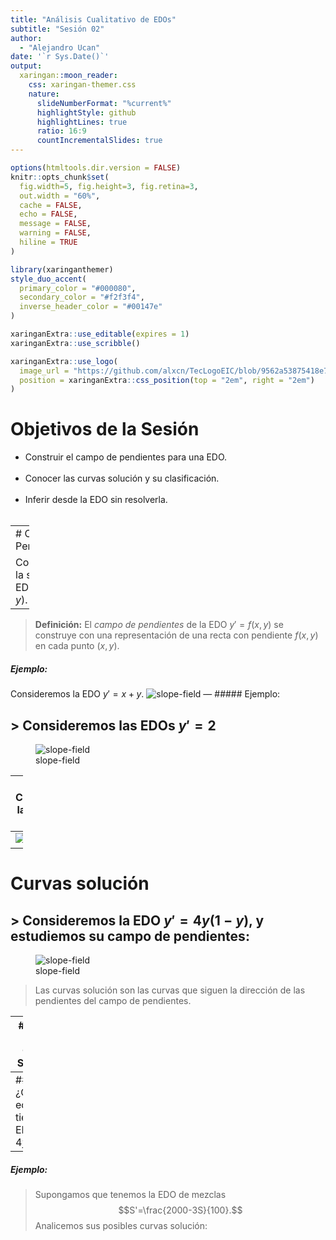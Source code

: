 ---
title: "Análisis Cualitativo de EDOs"
subtitle: "Sesión 02"  
author: 
  - "Alejandro Ucan"
date: '`r Sys.Date()`'
output:
  xaringan::moon_reader:
    css: xaringan-themer.css
    nature:
      slideNumberFormat: "%current%"
      highlightStyle: github
      highlightLines: true
      ratio: 16:9
      countIncrementalSlides: true
---

```{r setup, include=FALSE}
options(htmltools.dir.version = FALSE)
knitr::opts_chunk$set(
  fig.width=5, fig.height=3, fig.retina=3,
  out.width = "60%",
  cache = FALSE,
  echo = FALSE,
  message = FALSE, 
  warning = FALSE,
  hiline = TRUE
)
```

```{r xaringan-themer, include=FALSE, warning=FALSE}
library(xaringanthemer)
style_duo_accent(
  primary_color = "#000080",
  secondary_color = "#f2f3f4",
  inverse_header_color = "#00147e"
)
```

```{r xaringan-editable, echo=FALSE}
xaringanExtra::use_editable(expires = 1)
xaringanExtra::use_scribble()
```

```{r xaringan-logo, echo=FALSE}
xaringanExtra::use_logo(
  image_url = "https://github.com/alxcn/TecLogoEIC/blob/9562a53875418e749a296c85808a19c85fc4be74/IngenieriaCiencias_Horizontal_RGB.png",
  position = xaringanExtra::css_position(top = "2em", right = "2em")
)
```
# Objetivos de la Sesión

* Construir el campo de pendientes para una EDO. <br/><br/>
* Conocer las curvas solución y su clasificación. <br/><br/>
* Inferir desde la EDO sin resolverla. <br/><br/>

---
# Campo de Pendientes

Consideremos la siguiente EDO $y'=f(x,y).$
--

> __Definición:__ El _campo de pendientes_ de la EDO $y'=f(x,y)$ se construye con una representación de una recta con pendiente $f(x,y)$ en cada punto $(x,y).$ <br/>

##### Ejemplo:
Consideremos la EDO $y'=x+y.$ 
![slope-field](slope_field_1.png)
---
##### Ejemplo:

> Consideremos las EDOs $y'=2$ 
--
![slope-field](slope_field_2.png)

---
> Consideremos las EDOs $y'=-x$ 
--
![slope-field](slope_field_3.png)
---
# Curvas solución

> Consideremos la EDO $y'=4y(1-y),$ y estudiemos su campo de pendientes:
--
![slope-field](slope_field_4.png)

> Las curvas solución son las curvas que siguen la dirección de las pendientes del campo de pendientes.


---
## Tipos de Curvas Solución:

> __Definición:__ Sea $y=f(x,y)$ una EDO y $c$ una curva solución. Diremos que la curva es un _equilibrio_ si $y(t)$ es una solución constante de la EDO. La curva solución es _estable_ si con el tiempo se acerca a un equilibrio, y es _inestable_ si se aleja de un equilibrio. <br/><br/>

--
##### ¿Cuántos equilibrios tiene la EDO $y'=4y(1-y)$?

---
##### Ejemplo:

> Supongamos que tenemos la EDO de mezclas $$S'=\frac{2000-3S}{100}.$$ Analicemos sus posibles curvas solución:


